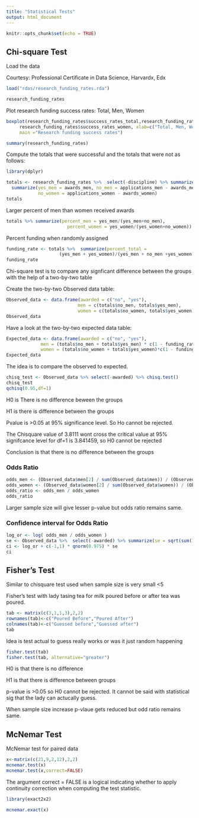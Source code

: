 ```yaml
---
title: "Statistical Tests"
output: html_document
---
```


```r
knitr::opts_chunk$set(echo = TRUE)
```

## Chi-square Test

Load the data

Courtesy: Professional Certificate in Data Science, Harvardx, Edx
```r
load("rdas/research_funding_rates.rda") 
```
```r
research_funding_rates
```

Plot research funding success rates: Total, Men, Women
```r
boxplot(research_funding_rates$success_rates_total,research_funding_rates$success_rates_men, 
     research_funding_rates$success_rates_women, xlab=c("Total, Men, Women"), 
     main ="Research funding success rates")
```

```r
summary(research_funding_rates)
```

Compute the totals that were successful and the totals that were not as follows:
```r
library(dplyr)
```

```r
totals <- research_funding_rates %>%  select(-discipline) %>% summarize_all(funs(sum)) %>%  
  summarize(yes_men = awards_men, no_men = applications_men - awards_men, yes_women = awards_women,              
            no_women = applications_women - awards_women)
totals
```

Larger percent of men than women received awards
```r
totals %>% summarize(percent_men = yes_men/(yes_men+no_men),                      
                       percent_women = yes_women/(yes_women+no_women)) 
```

Percent funding when randomly assigned
```r
funding_rate <- totals %>%  summarize(percent_total = 
                    (yes_men + yes_women)/(yes_men + no_men +yes_women + no_women)) %>% .$percent_total
funding_rate
```

Chi-square test is to compare any signficant difference between the groups with the help of a two-by-two table

Create the two-by-two Observed data table:
```r
Observed_data <- data.frame(awarded = c("no", "yes"),                       
                           men = c(totals$no_men, totals$yes_men),                      
                           women = c(totals$no_women, totals$yes_women))
Observed_data
```

Have a look at the two-by-two expected data table:
```r
Expected_data <- data.frame(awarded = c("no", "yes"),      
             men = (totals$no_men + totals$yes_men) * c(1 - funding_rate, funding_rate),        
             women = (totals$no_women + totals$yes_women)*c(1 - funding_rate, funding_rate))
Expected_data
```

The idea is to compare the observed to expected.
```r
chisq_test <- Observed_data %>% select(-awarded) %>% chisq.test()
chisq_test
qchisq(0.95,df=1)
```

H0 is There is no difference beween the groups

H1 is there is difference between the groups

Pvalue is >0.05 at 95% significance level. So Ho cannot be rejected.

The Chisquare value of 3.8111 wont cross the critical value at 95% signifcance level for df=1 is 3.841459, so H0 cannot be rejected

Conclusion is that there is no difference between the groups

### Odds Ratio
```r
odds_men <- (Observed_data$men[2] / sum(Observed_data$men)) / (Observed_data$men[1] / sum(Observed_data$men))
odds_women <- (Observed_data$women[2] / sum(Observed_data$women)) / (Observed_data$women[1] / sum(Observed_data$women))
odds_ratio <- odds_men / odds_women
odds_ratio
```

Larger sample size will give lesser p-value but odds ratio remains same.

### Confidence interval for Odds Ratio

```r
log_or <- log( odds_men / odds_women ) 
se <- Observed_data %>%  select(-awarded) %>% summarize(se = sqrt(sum(1/men) + sum(1/women))) %>%  .$se 
ci <- log_or + c(-1,1) * qnorm(0.975) * se 
ci
```



## Fisher's Test
Similar to chisquare test used when sample size is very small <5

Fisher's test with lady tasing tea for milk poured before or after tea was poured.
```r
tab <- matrix(c(3,1,1,3),2,2) 
rownames(tab)<-c("Poured Before","Poured After") 
colnames(tab)<-c("Guessed before","Guessed after") 
tab
```

Idea is test actual to guess really works or was it just random happening
```r
fisher.test(tab)
fisher.test(tab, alternative="greater") 
```

H0 is that there is no difference

H1 is that there is difference between groups

p-value is >0.05 so H0 cannot be rejected. It cannot be said with statistical sig that the lady can actucally guess.

When sample size increase p-vlaue gets reduced but odd ratio remains same.



## McNemar Test

McNemar test for paired data
```r
x<-matrix(c(21,9,2,12),2,2)
mcnemar.test(x)
mcnemar.test(x,correct=FALSE)
```

The argument correct = FALSE is a logical indicating whether to apply continuity correction when computing the test statistic.

```r
library(exact2x2)
```

```r
mcnemar.exact(x)
```

